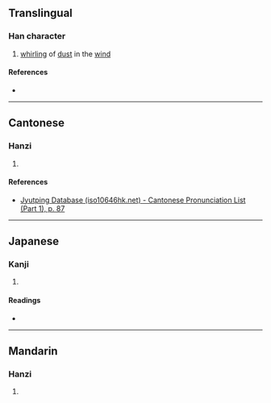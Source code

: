 {{character info/new}}
==Translingual==

===Han character===
{{Han char|rn=32|rad=土|as=07|sn=10|four=|canj=GHEJ|ids=⿰土夆}}

# [[whirl]]ing of [[dust]] in the [[wind]]

====References====
* {{Han ref|kx=0229.200|dkj=05108|dj=0465.100|hdz=10446.080|uh=57C4|ud=22468}}

----

==Cantonese==

===Hanzi===
{{yue-hanzi|jyut=[[bung6]]|y=bung6}}

# {{rfdef|yue|sort=土07}}

====References====
* [http://www.iso10646hk.net/jp/document/download.jsp Jyutping Database (iso10646hk.net) - Cantonese Pronunciation List (Part 1), p. 87]

----

==Japanese==

===Kanji===
{{ja-kanji|grade=|rs=土07}}

# {{rfdef|ja|sort=土07}}

====Readings====
* {{ja-readings|on=[[ほう]] (hō), [[ぼ]] (bo)|kun=}}

----

==Mandarin==

===Hanzi===
{{cmn-hanzi|pin=[[péng]] ([[peng2]])|wg=p'eng<sup>2</sup>}}

# {{rfdef|cmn|sort=土07}}